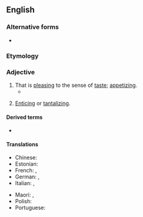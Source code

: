 {{also|mouth-watering}}
==English==

===Alternative forms===
* {{l|en|mouth-watering}}

===Etymology===
{{compound|en|mouth|watering}}

===Adjective===
{{en-adj}}

# That is [[pleasing]] to the sense of [[taste]]; [[appetizing]].
#* {{quote-book|year=2006|title=Doctor in Vanuatu|author=Ted Freeman|location=Suva, Fiji|publisher=Institute of Pacific Studies, University of the South Pacific|isbn=9789820203808|page={{gbooks|2bwHt0yDGWwC|38|mouth-watering}}|passage=If the weather was not too rough at Norfolk Island, the ''Tulagi'' took on board some Norfolk Island fish, which arrived frozen in Vila. This fish was heavily in demand in Vila as it had a '''mouth-watering''' taste and was safe to eat.}}
# {{lb|en|by extension}} [[enticing|Enticing]] or [[tantalizing]].

====Derived terms====
* {{l|en|mouthwateringly}}

====Translations====
{{trans-top|delicious in taste}}
* Chinese: {{t|zh|令人垂涎的}}
* Estonian: {{t|et|isuäratav}}
* French: {{t+|fr|alléchant|m}}, {{t+|fr|appétissant|m}} 
* German: {{t+|de|lecker}}, {{t+|de|appetitlich}} 
* Italian: {{t+|it|appetitoso|m}}, {{t+|it|invitante}}
{{trans-mid}}
* Maori: {{t|mi|whakawaiwai}}, {{t|mi|mōwaiwai}}
* Polish: {{t+|pl|apetyczny}}
* Portuguese: {{t+|pt|de dar água na boca}}
{{trans-bottom}}